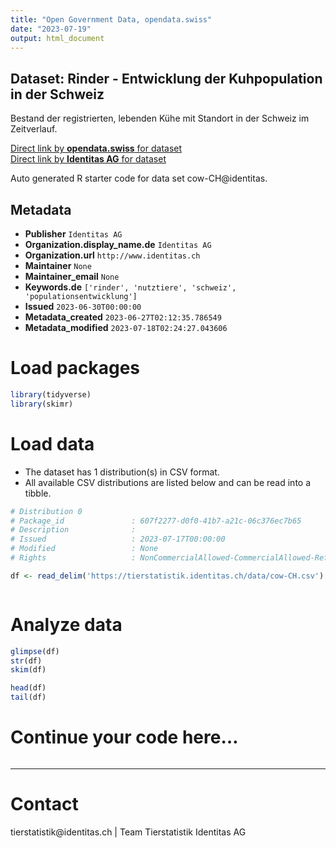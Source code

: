 ```yaml
---
title: "Open Government Data, opendata.swiss"
date: "2023-07-19"
output: html_document
---
```


## Dataset: Rinder - Entwicklung der Kuhpopulation in der Schweiz

Bestand der registrierten, lebenden Kühe mit Standort in der Schweiz im Zeitverlauf.

[Direct link by **opendata.swiss** for dataset](https://opendata.swiss/de/dataset/rinder-entwicklung-der-kuhpopulation-in-der-schweiz)<br>
[Direct link by **Identitas AG** for dataset](https://tierstatistik.identitas.ch/)

Auto generated R starter code for data set cow-CH@identitas.

## Metadata

- **Publisher** `Identitas AG`
- **Organization.display_name.de** `Identitas AG`
- **Organization.url** `http://www.identitas.ch`
- **Maintainer** `None`
- **Maintainer_email** `None`
- **Keywords.de** `['rinder', 'nutztiere', 'schweiz', 'populationsentwicklung']`
- **Issued** `2023-06-30T00:00:00`
- **Metadata_created** `2023-06-27T02:12:35.786549`
- **Metadata_modified** `2023-07-18T02:24:27.043606`


# Load packages

```r

library(tidyverse)
library(skimr)

```

# Load data

-   The dataset has 1 distribution(s) in CSV format.
-   All available CSV distributions are listed below and can be read into a tibble.

```r

# Distribution 0
# Package_id               : 607f2277-d0f0-41b7-a21c-06c376ec7b65
# Description              : 
# Issued                   : 2023-07-17T00:00:00
# Modified                 : None
# Rights                   : NonCommercialAllowed-CommercialAllowed-ReferenceRequired

df <- read_delim('https://tierstatistik.identitas.ch/data/cow-CH.csv')



```

# Analyze data

```r

glimpse(df)
str(df)
skim(df)

head(df)
tail(df)

```

# Continue your code here...

```r

```

------------------------------------------------------------------------

# Contact

tierstatistik@identitas.ch | Team Tierstatistik Identitas AG
